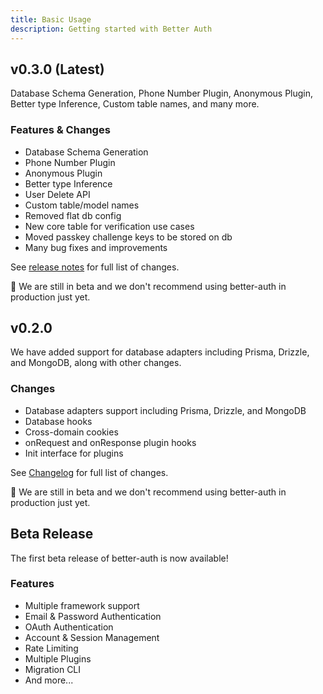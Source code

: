 ```yaml
---
title: Basic Usage
description: Getting started with Better Auth
---
```


## v0.3.0 (Latest)

Database Schema Generation, Phone Number Plugin, Anonymous Plugin, Better type Inference, Custom table names, and many more.

### Features & Changes

- Database Schema Generation
- Phone Number Plugin
- Anonymous Plugin
- Better type Inference
- User Delete API
- Custom table/model names
- Removed flat db config
- New core table for verification use cases
- Moved passkey challenge keys to be stored on db
- Many bug fixes and improvements

See [release notes](https://github.com/better-auth/better-auth/releases/tag/v0.3.0) for full list of changes.

<Badge>
🚧 We are still in beta and we don't recommend using better-auth in production just yet.
</Badge>

## v0.2.0

We have added support for database adapters including Prisma, Drizzle, and MongoDB, along with other changes.

### Changes

- Database adapters support including Prisma, Drizzle, and MongoDB
- Database hooks
- Cross-domain cookies
- onRequest and onResponse plugin hooks
- Init interface for plugins

See [Changelog](https://github.com/better-auth/better-auth/releases/tag/v0.2.0) for full list of changes.

<Badge>
🚧 We are still in beta and we don't recommend using better-auth in production just yet.
</Badge>

## Beta Release

The first beta release of better-auth is now available!

### Features

- Multiple framework support
- Email & Password Authentication
- OAuth Authentication
- Account & Session Management
- Rate Limiting
- Multiple Plugins
- Migration CLI
- And more...


